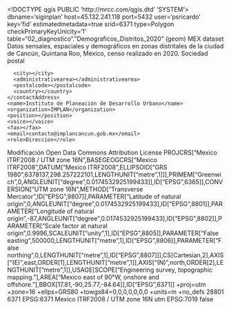 <!DOCTYPE qgis PUBLIC 'http://mrcc.com/qgis.dtd' 'SYSTEM'>
<qgis version="3.44.2-Solothurn">
  <identifier>dbname='siginplan' host=45.132.241.118 port=5432 user='psricardo' key='fid' estimatedmetadata=true srid=6371 type=Polygon checkPrimaryKeyUnicity='1' table="02_diagnostico"."Demograficos_Distritos_2020" (geom)</identifier>
  <parentidentifier></parentidentifier>
  <language>MEX</language>
  <type>dataset</type>
  <title>Demográficos por Distritos 2020</title>
  <abstract>Datos sensales, espaciales y demográficos en zonas distritales de la ciudad de Cancún, Quintana Roo, México, censo realizado en 2020.</abstract>
  <keywords vocabulary="gmd:topicCategory">
    <keyword>Sociedad</keyword>
  </keywords>
  <contact>
    <contactAddress>
      <type>postal</type>
      <address></address>
      <city></city>
      <administrativearea></administrativearea>
      <postalcode></postalcode>
      <country></country>
    </contactAddress>
    <name>Instituto de Planeación de Desarrollo Urbano</name>
    <organization>IMPLAN</organization>
    <position></position>
    <voice></voice>
    <fax></fax>
    <email>contacto@implancancun.gob.mx</email>
    <role>Direccion</role>
  </contact>
  <links>
    <link description="Mapa Web IMPLAN Censo INEGI 2020 Demográficos Distritales" format="Mapa Web" mimeType="" name="Mapa Web" type="OGC:WMS" url="https://implanbj.xyz/" size=""/>
  </links>
  <history>Modificación</history>
  <dates>
    <date value="2020-01-01T00:00:00" type="Created"/>
  </dates>
  <fees></fees>
  <license>Open Data Commons Attribution License</license>
  <encoding></encoding>
  <crs>
    <spatialrefsys nativeFormat="Wkt">
      <wkt>PROJCRS["Mexico ITRF2008 / UTM zone 16N",BASEGEOGCRS["Mexico ITRF2008",DATUM["Mexico ITRF2008",ELLIPSOID["GRS 1980",6378137,298.257222101,LENGTHUNIT["metre",1]]],PRIMEM["Greenwich",0,ANGLEUNIT["degree",0.0174532925199433]],ID["EPSG",6365]],CONVERSION["UTM zone 16N",METHOD["Transverse Mercator",ID["EPSG",9807]],PARAMETER["Latitude of natural origin",0,ANGLEUNIT["degree",0.0174532925199433],ID["EPSG",8801]],PARAMETER["Longitude of natural origin",-87,ANGLEUNIT["degree",0.0174532925199433],ID["EPSG",8802]],PARAMETER["Scale factor at natural origin",0.9996,SCALEUNIT["unity",1],ID["EPSG",8805]],PARAMETER["False easting",500000,LENGTHUNIT["metre",1],ID["EPSG",8806]],PARAMETER["False northing",0,LENGTHUNIT["metre",1],ID["EPSG",8807]]],CS[Cartesian,2],AXIS["(E)",east,ORDER[1],LENGTHUNIT["metre",1]],AXIS["(N)",north,ORDER[2],LENGTHUNIT["metre",1]],USAGE[SCOPE["Engineering survey, topographic mapping."],AREA["Mexico east of 90°W, onshore and offshore."],BBOX[17.81,-90,25.77,-84.64]],ID["EPSG",6371]]</wkt>
      <proj4>+proj=utm +zone=16 +ellps=GRS80 +towgs84=0,0,0,0,0,0,0 +units=m +no_defs</proj4>
      <srsid>28801</srsid>
      <srid>6371</srid>
      <authid>EPSG:6371</authid>
      <description>Mexico ITRF2008 / UTM zone 16N</description>
      <projectionacronym>utm</projectionacronym>
      <ellipsoidacronym>EPSG:7019</ellipsoidacronym>
      <geographicflag>false</geographicflag>
    </spatialrefsys>
  </crs>
  <extent>
    <spatial maxx="527074.8125" maxy="2345752" dimensions="2" crs="EPSG:6371" maxz="0" minz="0" miny="2318741.75" minx="500602.625"/>
    <temporal>
      <period>
        <start></start>
        <end></end>
      </period>
    </temporal>
  </extent>
</qgis>
